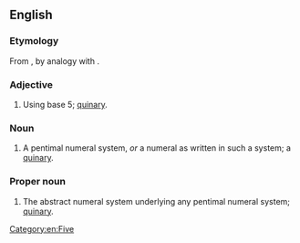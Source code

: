 ==English==

===Etymology===
From {{term|pent-}}, by analogy with {{term|decimal}}.

===Adjective===
{{en-adj|-}}

# {{context|rare|of a positional numeral system|lang=en}} Using base 5; [[quinary]].

===Noun===
{{en-noun}}

# {{context|rare|lang=en}} A pentimal numeral system, ''or'' a numeral as written in such a system; a [[quinary]].

===Proper noun===
{{en-proper noun}}

# {{context|rare|lang=en}} The abstract numeral system underlying any pentimal numeral system; [[quinary]].

[[Category:en:Five]]